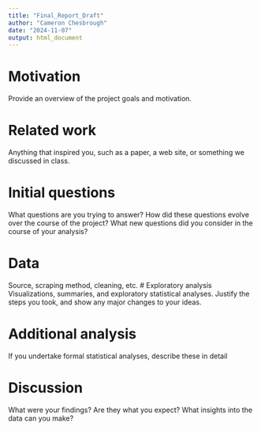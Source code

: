 ```yaml
---
title: "Final_Report_Draft"
author: "Cameron Chesbrough"
date: "2024-11-07"
output: html_document
---
```


# Motivation 
Provide an overview of the project goals and motivation.

# Related work 
Anything that inspired you, such as a paper, a web site, or something we discussed in class.

# Initial questions 
What questions are you trying to answer? How did these questions evolve over the course of the project? What new questions did you consider in the course of your analysis?

# Data
Source, scraping method, cleaning, etc.
# Exploratory analysis
Visualizations, summaries, and exploratory statistical analyses. Justify the steps you took, and show any major changes to your ideas.

# Additional analysis
If you undertake formal statistical analyses, describe these in detail

# Discussion
What were your findings? Are they what you expect? What insights into the data can you make?